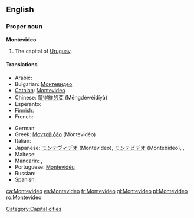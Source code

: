{{wikipedia}}
==English==

===Proper noun===
'''Montevideo'''

# The capital of [[Uruguay]].

====Translations====
{{trans-top|capital of Uruguay}}
* Arabic: {{t|ar|مونتيفيديو|m|tr=muntifiidyu|sc=Arab}}
* Bulgarian: [[Монтевидео]]
* [[Catalan]]: [[#Catalan|Montevideo]]
* Chinese: [[#Chinese|蒙得維的亞]] (Mēngdéwéidíyà)
* Esperanto: {{t-|eo|Montevideo|xs=Esperanto}}
* Finnish: {{t-|fi|Montevideo}}
* French: {{t+|fr|Montevideo}}
{{trans-mid}}
* German: {{t|de|Montevideo|n}}
* Greek: [[Μοντεβιδέο]] (Montevidéo)
* Italian: {{t-|it|Montevideo}}
* Japanese: [[モンテヴィデオ]] (Montevideo), [[モンテビデオ]] (Montebideo),  {{t|ja|モンテヴィデオ|tr=Montevideo|sc=Jpan}},  {{t|ja|モンテビデオ|tr=Montebideo|sc=Jpan}}
* Maltese: {{t-|mt|Montevideo|xs=Maltese}}
* Mandarin: {{t|zh|蒙得維的亞|sc=Hani}},  {{t|zh|蒙得维的亚|tr=Mēngdéwéidíyà|sc=Hani}}
* Portuguese: [[Montevidéu]]
* Russian: {{qualifier|indeclinable}} {{t|ru|Монтевидео|m|tr=Montevidéo|sc=Cyrl}}
* Spanish: {{t+|es|Montevideo}}
{{trans-bottom}}

[[Category:Capital cities]]

[[ca:Montevideo]]
[[es:Montevideo]]
[[fr:Montevideo]]
[[gl:Montevideo]]
[[pl:Montevideo]]
[[ro:Montevideo]]